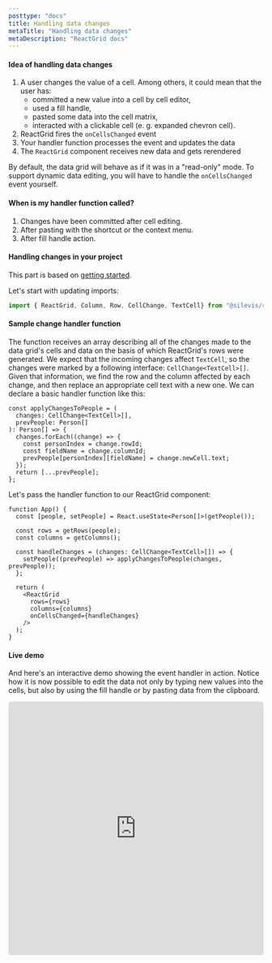 ```yaml
---
posttype: "docs"
title: Handling data changes
metaTitle: "Handling data changes"
metaDescription: "ReactGrid docs"
---
```


#### Idea of handling data changes

1. A user changes the value of a cell. Among others, it could mean that the user has:
   - committed a new value into a cell by cell editor,
   - used a fill handle,
   - pasted some data into the cell matrix,
   - interacted with a clickable cell (e. g. expanded chevron cell).
2. ReactGrid fires the `onCellsChanged` event
3. Your handler function processes the event and updates the data
4. The `ReactGrid` component receives new data and gets rerendered

By default, the data grid will behave as if it was in a "read-only" mode.
To support dynamic data editing, you will have to handle the `onCellsChanged` event yourself.

#### When is my handler function called?

1. Changes have been committed after cell editing.
2. After pasting with the shortcut or the context menu.
3. After fill handle action.

#### Handling changes in your project

This part is based on [getting started](/docs/4.0/1-getting-started/).


Let's start with updating imports:

```ts
import { ReactGrid, Column, Row, CellChange, TextCell} from "@silevis/reactgrid";
```

#### Sample change handler function

The function receives an array describing all of the changes made to the data grid's cells and data on the basis of which
ReactGrid's rows were generated.
We expect that the incoming changes affect `TextCell`, so the changes were marked by a following interface: `CellChange<TextCell>[]`.
Given that information, we find the row and the column affected by each change,
and then replace an appropriate cell text with a new one.
We can declare a basic handler function like this:

```tsx
const applyChangesToPeople = (
  changes: CellChange<TextCell>[],
  prevPeople: Person[]
): Person[] => {
  changes.forEach((change) => {
    const personIndex = change.rowId;
    const fieldName = change.columnId;
    prevPeople[personIndex][fieldName] = change.newCell.text;
  });
  return [...prevPeople];
};
```

Let's pass the handler function to our ReactGrid component:

```tsx
function App() {
  const [people, setPeople] = React.useState<Person[]>(getPeople());

  const rows = getRows(people);
  const columns = getColumns();

  const handleChanges = (changes: CellChange<TextCell>[]) => { 
    setPeople((prevPeople) => applyChangesToPeople(changes, prevPeople)); 
  }; 

  return (
    <ReactGrid 
      rows={rows} 
      columns={columns} 
      onCellsChanged={handleChanges}
    />
  );
}
```

#### Live demo

And here's an interactive demo showing the event handler in action.
Notice how it is now possible to edit the data not only by typing new values into the cells,
but also by using the fill handle or by pasting data from the clipboard.

<iframe src="https://codesandbox.io/embed/reactgrid-handling-changes-crzfx?fontsize=14&hidenavigation=1&theme=dark"
  style="width:100%; height:500px; border:0; border-radius: 4px; overflow:hidden;"
  title="reactgrid-handling-changes"
  allow="accelerometer; ambient-light-sensor; camera; encrypted-media; geolocation; gyroscope; hid; microphone; midi; payment; usb; vr; xr-spatial-tracking"
  sandbox="allow-forms allow-modals allow-popups allow-presentation allow-same-origin allow-scripts"
></iframe>